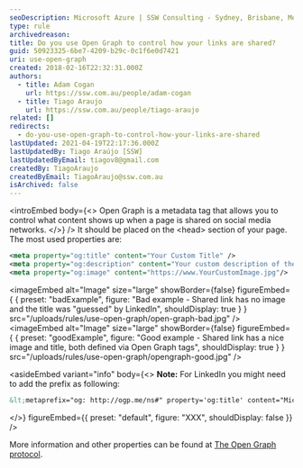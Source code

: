 ```yaml
---
seoDescription: Microsoft Azure | SSW Consulting - Sydney, Brisbane, Melbourne - Control how your links are shared with Open Graph protocol.
type: rule
archivedreason:
title: Do you use Open Graph to control how your links are shared?
guid: 50923325-6be7-4209-b29c-0c1f6e0d7421
uri: use-open-graph
created: 2018-02-16T22:32:31.000Z
authors:
  - title: Adam Cogan
    url: https://ssw.com.au/people/adam-cogan
  - title: Tiago Araujo
    url: https://ssw.com.au/people/tiago-araujo
related: []
redirects:
  - do-you-use-open-graph-to-control-how-your-links-are-shared
lastUpdated: 2021-04-19T22:17:36.000Z
lastUpdatedBy: Tiago Araújo [SSW]
lastUpdatedByEmail: tiagov8@gmail.com
createdBy: TiagoAraujo
createdByEmail: TiagoAraujo@ssw.com.au
isArchived: false
---
```


<introEmbed
  body={<>
Open Graph is a metadata tag that allows you to control what content shows up when a page is shared on social media networks.
  </>}
/>
It should be placed on the &lt;head&gt; section of your page. The most used properties are:

```xml
<meta property="og:title" content="Your Custom Title" />
<meta property="og:description" content="Your custom description of the page." />
<meta property="og:image" content="https://www.YourCustomImage.jpg"/>
```
<imageEmbed
  alt="Image"
  size="large"
  showBorder={false}
  figureEmbed={ {
    preset: "badExample",
    figure: "Bad example - Shared link has no image and the title was \"guessed\" by LinkedIn",
    shouldDisplay: true
  } }
  src="/uploads/rules/use-open-graph/open-graph-bad.jpg"
/>
<imageEmbed
  alt="Image"
  size="large"
  showBorder={false}
  figureEmbed={ {
    preset: "goodExample",
    figure: "Good example - Shared link has a nice image and title, both defined via Open Graph tags",
    shouldDisplay: true
  } }
  src="/uploads/rules/use-open-graph/opengraph-good.jpg"
/>

<asideEmbed
  variant="info"
  body={<>
    **Note:** For LinkedIn you might need to add the prefix as following:

```xml
&lt;metaprefix="og: http://ogp.me/ns#" property='og:title' content="Microsoft Azure | SSW Consulting - Sydney, Brisbane, Melbourne"/&gt;
```

  </>}
  figureEmbed={{
    preset: "default",
    figure: "XXX",
    shouldDisplay: false
  }}
/>

More information and other properties can be found at [The Open Graph protocol](https://ogp.me/).
